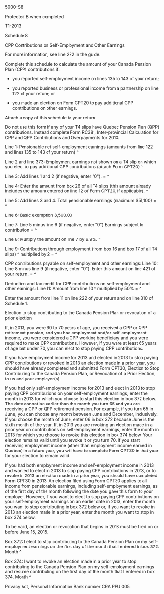 ﻿5000-S8 
 
Protected B when completed 
 
T1-2013 
 
Schedule 8 
 
CPP Contributions on Self-Employment and Other Earnings 
 
For more information, see line 222 in the guide. 
 
Complete this schedule to calculate the amount of your Canada Pension Plan 
(CPP) contributions if: 
 
- you reported self-employment income on lines 135 to 143 of your return; 
 
- you reported business or professional income from a partnership on line 122 
of your return; or 
 
- you made an election on Form CPT20 to pay additional CPP contributions on 
other earnings. 
 
Attach a copy of this schedule to your return. 
 
Do not use this form if any of your T4 slips have Quebec Pension Plan (QPP) 
contributions. Instead complete Form RC381, Inter-provincial Calculation for 
CPP and QPP Contributions and Overpayments for 2013. 
 
Line 1: Pensionable net self-employment earnings (amounts from line 122 and 
lines 135 to 143 of your return) ^
 
Line 2 and line 373: Employment earnings not shown on a T4 slip on which you 
elect to pay additional CPP contributions (attach Form CPT20) ^
 
Line 3: Add lines 1 and 2 (if negative, enter "0"). = ^
 
Line 4: Enter the amount from box 26 of all T4 slips (this amount already 
includes the amount entered on line 12 of Form CPT20, if applicable). ^
 
Line 5: Add lines 3 and 4. Total pensionable earnings (maximum $51,100) = ^
 
Line 6: Basic exemption 3,500.00 
 
Line 7: Line 5 minus line 6 (if negative, enter "0") Earnings subject to 
contribution = ^
 
Line 8: Multiply the amount on line 7 by 9.9%. ^
 
Line 9: Contributions through employment (from box 16 and box 17 of all T4 
slips) ^
multiplied by 2 = ^
 
CPP contributions payable on self-employment and other earnings: 
Line 10: Line 8 minus line 9 (if negative, enter "0"). Enter this amount on 
line 421 of your return. = ^
 
Deduction and tax credit for CPP contributions on self-employment and other 
earnings: 
Line 11: Amount from line 10 ^
multiplied by 50% = ^
 
Enter the amount from line 11 on line 222 of your return and on line 310 of 
Schedule 1. 
 
Election to stop contributing to the Canada Pension Plan or revocation of a 
prior election 
 
If, in 2013, you were 60 to 70 years of age, you received a CPP or QPP 
retirement pension, and you had employment and/or self-employment income, you 
were considered a CPP working beneficiary and you were required to make CPP 
contributions. However, if you were at least 65 years of age but under 70, 
you can elect to stop paying CPP contributions. 
 
If you have employment income for 2013 and elected in 2013 to stop paying CPP 
contributions or revoked in 2013 an election made in a prior year, you should 
have already completed and submitted Form CPT30, Election to Stop 
Contributing to the Canada Pension Plan, or Revocation of a Prior Election, 
to us and your employer(s). 
 
If you had only self-employment income for 2013 and elect in 2013 to stop 
paying CPP contributions on your self-employment earnings, enter the month in 
2013 for which you choose to start this election in box 372 below. The date 
cannot be earlier than the month you turn 65 and you are receiving a CPP or 
QPP retirement pension. For example, if you turn 65 in June, you can choose 
any month between June and December, inclusively. If you choose the month of 
June, enter 06 in box 372 because June is the sixth month of the year. If, in 
2013 you are revoking an election made in a prior year on contributions on 
self-employment earnings, enter the month in 2013 for which you choose to 
revoke this election in box 374 below. Your election remains valid until you 
revoke it or you turn 70. If you start receiving employment income (other 
than employment income earned in Quebec) in a future year, you will have to 
complete Form CPT30 in that year for your election to remain valid. 
 
If you had both employment income and self-employment income in 2013 and 
wanted to elect in 2013 to stop paying CPP contributions in 2013, or to 
revoke in 2013 an election made in a prior year, you should have completed 
Form CPT30 in 2013. An election filed using Form CPT30 applies to all income 
from pensionable earnings, including self-employment earnings, as of the 
first day of the month following the date you gave this form to your 
employer. However, if you want to elect to stop paying CPP contributions on 
your self-employment earnings on an earlier date in 2013, enter the month you 
want to stop contributing in box 372 below or, if you want to revoke in 2013 
an election made in a prior year, enter the month you want to stop in box 374 
below. 
 
To be valid, an election or revocation that begins in 2013 must be filed on 
or before June 15, 2015. 
 
Box 372: I elect to stop contributing to the Canada Pension Plan on my self-
employment earnings on the first day of the month that I entered in box 372. 
Month ^
 
Box 374: I want to revoke an election made in a prior year to stop 
contributing to the Canada Pension Plan on my self-employment earnings and 
resume contributing on the first day of the month that I entered in box 374. 
Month ^
 
Privacy Act, Personal Information Bank number CRA PPU 005
